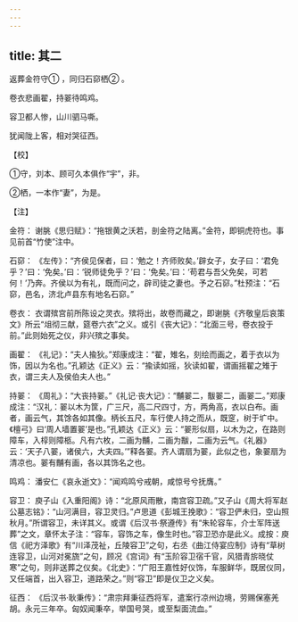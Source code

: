 ```yaml
---
---
---
```

title: 其二
---




返葬金符守① ，同归石窌栖② 。

卷衣悲画翟，持翣待鸣鸡。

容卫都人惨，山川驷马嘶。

犹闻陇上客，相对哭征西。

【校】

①守，刘本、顾可久本俱作“宇”，非。

②栖，一本作“妻”，为是。

【注】

金符： 谢朓《思归赋》：“拖银黄之沃若，剖金符之陆离。”金符，即铜虎符也。事见前首“竹使”注中。

石窌： 《左传》：“齐侯见保者，曰：‘勉之！齐师败矣。’辟女子，女子曰：‘君免乎？’曰：‘免矣。’曰：‘锐师徒免乎？’曰：‘免矣。’曰：‘苟君与吾父免矣，可若何！’乃奔。齐侯以为有礼，既而问之，辟司徒之妻也。予之石窌。”杜预注：“石窌，邑名，济北卢县东有地名石窌。”

卷衣： 衣谓殡宫前所陈设之灵衣。殡将出，故卷而藏之，即谢朓《齐敬皇后哀策文》所云“俎彻三献，筵卷六衣”之义。或引《丧大记》：“北面三号，卷衣投于前。”此则始死之仪，非兴殡之事矣。

画翟： 《礼记》：“夫人揄狄。”郑康成注：“翟，雉名，刻绘而画之，着于衣以为饰，因以为名也。”孔颖达《正义》云：“揄读如摇，狄读如翟，谓画摇翟之雉于衣，谓三夫人及侯伯夫人也。”

持翣： 《周礼》：“大丧持翣。”《礼记·丧大记》：“黼翣二，黻翣二，画翣二。”郑康成注：“汉礼：翣以木为筐，广三尺，高二尺四寸，方，两角高，衣以白布。画者，画云气，其馀各如其像。柄长五尺，车行使人持之而从，既窆，树于圹中。《檀弓》曰‘周人墙置翣’是也。”孔颖达《正义》云：“翣形似扇，以木为之，在路则障车，入椁则障柩。凡有六枚，二画为黼，二画为黻，二画为云气。《礼器》云：‘天子八翣，诸侯六，大夫四。’”释各翣。齐人谓扇为翣，此似之也，象翣扇为清凉也。翣有黼有画，各以其饰名之也。

鸣鸡： 潘安仁《哀永逝文》：“闻鸡鸣兮戒朝，咸惊号兮抚膺。”

容卫： 庾子山《入重阳阁》诗：“北原风雨散，南宫容卫疏。”又子山《周大将军赵公墓志铭》：“山河满目，容卫灵归。”卢思道《彭城王挽歌》：“容卫俨未归，空山照秋月。”所谓容卫，未详其义。或谓《后汉书·祭遵传》有“朱轮容车，介士军阵送葬”之文，章怀太子注：“容车，容饰之车，像生时也。”容卫恐亦是此义。成按：庾信《祀方泽歌》有“川泽茂祉，丘陵容卫”之句，右丞《曲江侍宴应制》诗有“草树连容卫，山河对冕旒”之句，顾况《宫词》有“玉阶容卫宿千官，风猎青旂晓仗寒”之句，则非送葬之仪矣。《北史》：“广阳王嘉性好仪饰，车服鲜华，既居仪同，又任端首，出入容卫，道路荣之。”则“容卫”即是仪卫之义矣。

征西： 《后汉书·耿秉传》：“肃宗拜秉征西将军，遣案行凉州边境，劳赐保塞羌胡。永元三年卒。匈奴闻秉卒，举国号哭，或至梨面流血。”